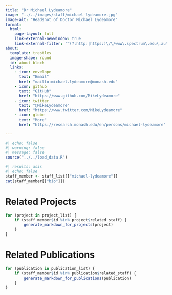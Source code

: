 ```yaml
---
title: "Dr Michael Lydeamore"
image: "../../images/staff/michael-lydeamore.jpg"
image-alt: "Headshot of Doctor Michael Lydeamore"
format:
  html:
    page-layout: full
    link-external-newwindow: true
    link-external-filter: '^(?:http:|https:)\/\/www\.spectrum\.edu\.au\/custom'
about:
  template: trestles
  image-shape: round
  id: about-block
  links:
    - icon: envelope
      text: "Email"
      href: "mailto:michael.lydeamore@monash.edu"
    - icon: github
      text: "GitHub"
      href: "https://www.github.com/MikeLydeamore"
    - icon: twitter
      text: "@MikeLydeamore"
      href: "https://www.twitter.com/MikeLydeamore"
    - icon: globe
      text: "More"
      href: "https://research.monash.edu/en/persons/michael-lydeamore"

---
```


```r
#| echo: false
#| warning: false
#| message: false
source("../../load_data.R")
```
   
::: {#about-block}

```r
#| results: asis
#| echo: false
staff_member <- staff_list[["michael-lydeamore"]]
cat(staff_member[["bio"]])

```

::: 

# Related Projects

```r
for (project in project_list) {
    if (staff_member$id %in% project$related_staff) {
        generate_markdown_for_projects(project)
    }
}
```

# Related Publications

```r
for (publication in publication_list) {
    if (staff_member$id %in% publication$related_staff) {
        generate_markdown_for_publications(publication)
    }
}
```
